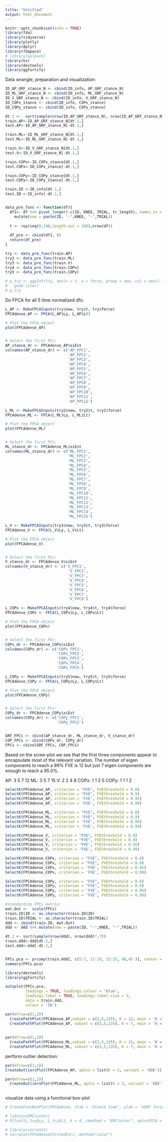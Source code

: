 ```yaml
---
title: "Untitled"
output: html_document
---
```


```r
knitr::opts_chunk$set(echo = TRUE)
library(fda)
library(tidyverse)
library(plotly)
library(dplyr)
library(fdapace)
# library(aplpack)
library(ks)
library(devtools)
library(ggfortify)
```

Data wrangle, preparation and visualization:

```r
ID_AP_GRF_stance_N <- cbind(ID_info, AP_GRF_stance_N)
ID_ML_GRF_stance_N <- cbind(ID_info, ML_GRF_stance_N)
ID_V_GRF_stance_N <- cbind(ID_info, V_GRF_stance_N)
ID_COPx_stance <- cbind(ID_info, COPx_stance)
ID_COPy_stance <- cbind(ID_info, COPy_stance)

dt.1 <-  sort(sample(nrow(ID_AP_GRF_stance_N), nrow(ID_AP_GRF_stance_N)*.7))
train.AP<-ID_AP_GRF_stance_N[dt.1,]
test.AP<-ID_AP_GRF_stance_N[-dt.1,]

train.ML<-ID_ML_GRF_stance_N[dt.1,]
test.ML<-ID_ML_GRF_stance_N[-dt.1,]

train.V<-ID_V_GRF_stance_N[dt.1,]
test.V<-ID_V_GRF_stance_N[-dt.1,]

train.COPx<-ID_COPx_stance[dt.1,]
test.COPx<-ID_COPx_stance[-dt.1,]

train.COPy<-ID_COPy_stance[dt.1,]
test.COPy<-ID_COPy_stance[-dt.1,]

train.ID <-ID_info[dt.1,]
test.ID <-ID_info[-dt.1,]


data_pre_func <- function(df){ 
  df1<- df %>% pivot_longer(-c(ID, KNEE, TRIAL, tr_length), names_to = "time", values_to = "force") %>% 
    mutate(new = paste(ID, "-",KNEE, "-",TRIAL))
  
  t <- rep(seq(0,100,length.out = 100),nrow(df))
  
  df_pre <- cbind(df1, t)
  return(df_pre)
}

try <- data_pre_func(train.AP)
try2 <- data_pre_func(train.ML)
try3 <- data_pre_func(train.V)
try4 <- data_pre_func(train.COPx)
try5 <- data_pre_func(train.COPy)

# p_try <- ggplot(try, aes(x = t, y = force, group = new, col = new)) +
#   geom_line()
# p_try
```

Do FPCA for all 5 time normalized dfs:
```r
L_AP <- MakeFPCAInputs(try$new, try$t, try$force)
FPCAdense_AP <- FPCA(L_AP$Ly, L_AP$Lt)

# Plot the FPCA object
plot(FPCAdense_AP)


# Select the first PCs:
AP_stance_dr <- FPCAdense_AP$xiEst
colnames(AP_stance_dr) <- c('AP_FPC1', 
                            'AP_FPC2', 
                            'AP_FPC3',
                            'AP_FPC4',
                            'AP_FPC5', 
                            'AP_FPC6', 
                            'AP_FPC7',
                            'AP_FPC8',
                            'AP_FPC9',
                            'AP_FPC10',
                            'AP_FPC11',
                            'AP_FPC12')

```


```r
L_ML <- MakeFPCAInputs(try2$new, try2$t, try2$force)
FPCAdense_ML <- FPCA(L_ML$Ly, L_ML$Lt)

# Plot the FPCA object
plot(FPCAdense_ML)


# Select the first PCs:
ML_stance_dr <- FPCAdense_ML$xiEst
colnames(ML_stance_dr) <- c('ML_FPC1', 
                            'ML_FPC2', 
                            'ML_FPC3',
                            'ML_FPC4',
                            'ML_FPC5', 
                            'ML_FPC6', 
                            'ML_FPC7',
                            'ML_FPC8',
                            'ML_FPC9',
                            'ML_FPC10',
                            'ML_FPC11',
                            'ML_FPC12',
                            'ML_FPC13',
                            'ML_FPC14',
                            'ML_FPC15')

```


```r
L_V <- MakeFPCAInputs(try3$new, try3$t, try3$force)
FPCAdense_V <- FPCA(L_V$Ly, L_V$Lt)

# Plot the FPCA object
plot(FPCAdense_V)


# Select the first PCs:
V_stance_dr <- FPCAdense_V$xiEst
colnames(V_stance_dr) <- c('V_FPC1', 
                            'V_FPC2', 
                            'V_FPC3',
                            'V_FPC4',
                            'V_FPC5', 
                            'V_FPC6', 
                            'V_FPC7',
                            'V_FPC8')

```


```r
L_COPx <- MakeFPCAInputs(try4$new, try4$t, try4$force)
FPCAdense_COPx <- FPCA(L_COPx$Ly, L_COPx$Lt)

# Plot the FPCA object
plot(FPCAdense_COPx)


# Select the first PCs:
COPx_dr <- FPCAdense_COPx$xiEst
colnames(COPx_dr) <- c('COPx_FPC1', 
                       'COPx_FPC2', 
                       'COPx_FPC3',
                       'COPx_FPC4',
                       'COPx_FPC5')

```


```r
L_COPy <- MakeFPCAInputs(try5$new, try5$t, try5$force)
FPCAdense_COPy <- FPCA(L_COPy$Ly, L_COPy$Lt)

# Plot the FPCA object
plot(FPCAdense_COPy)


# Select the first PCs:
COPy_dr <- FPCAdense_COPy$xiEst
colnames(COPy_dr) <- c('COPy_FPC1', 
                       'COPy_FPC2')


GRF_FPCs <- cbind(AP_stance_dr, ML_stance_dr, V_stance_dr)
COP_FPCs <- cbind(COPx_dr, COPy_dr)
FPCs <- cbind(GRF_FPCs, COP_FPCs)
```



Based on the scree-plot we see that the first three components appear to encapsulate most of the relevant variation. The number of eigen components to reach a 99% FVE is 12 but just 7 eigen components are enough to reach a 95.0%.

AP: 3 5 7 12
ML: 3 5 7 15
V: 2 2 4 8
COPx: 1 1 2 5
COPy: 1 1 1 2

```r
SelectK(FPCAdense_AP, criterion = "FVE", FVEthreshold = 0.8)
SelectK(FPCAdense_AP, criterion = "FVE", FVEthreshold = 0.9)
SelectK(FPCAdense_AP, criterion = 'FVE', FVEthreshold = 0.95)
SelectK(FPCAdense_AP, criterion = 'FVE', FVEthreshold = 0.99)

SelectK(FPCAdense_ML, criterion = "FVE", FVEthreshold = 0.8)
SelectK(FPCAdense_ML, criterion = "FVE", FVEthreshold = 0.9)
SelectK(FPCAdense_ML, criterion = 'FVE', FVEthreshold = 0.95)
SelectK(FPCAdense_ML, criterion = 'FVE', FVEthreshold = 0.99)

SelectK(FPCAdense_V, criterion = "FVE", FVEthreshold = 0.8)
SelectK(FPCAdense_V, criterion = "FVE", FVEthreshold = 0.9)
SelectK(FPCAdense_V, criterion = 'FVE', FVEthreshold = 0.95)
SelectK(FPCAdense_V, criterion = 'FVE', FVEthreshold = 0.99)

SelectK(FPCAdense_COPx, criterion = "FVE", FVEthreshold = 0.8)
SelectK(FPCAdense_COPx, criterion = "FVE", FVEthreshold = 0.9)
SelectK(FPCAdense_COPx, criterion = 'FVE', FVEthreshold = 0.95)
SelectK(FPCAdense_COPx, criterion = 'FVE', FVEthreshold = 0.99)

SelectK(FPCAdense_COPy, criterion = "FVE", FVEthreshold = 0.8)
SelectK(FPCAdense_COPy, criterion = "FVE", FVEthreshold = 0.9)
SelectK(FPCAdense_COPy, criterion = 'FVE', FVEthreshold = 0.95)
SelectK(FPCAdense_COPy, criterion = 'FVE', FVEthreshold = 0.99)
```


```r
#standardize FPCs matrix:
mat.Out <-  scale(FPCs)
train.ID$ID <- as.character(train.ID$ID)
train.ID$TRIAL <- as.character(train.ID$TRIAL)
ddd <- cbind(train.ID, mat.Out)
ddd <- ddd %>% mutate(new = paste(ID, "-",KNEE, "-",TRIAL))

dt.2 <- sort(sample(nrow(ddd), nrow(ddd)*.7))
train.ddd<-ddd[dt.2,]
test.ddd<-ddd[-dt.2,]


FPCs.pca <- prcomp(train.ddd[, c(5:7, 17:19, 32:33, 40,45 )], center = TRUE,scale. = TRUE)
summary(FPCs.pca)

library(devtools)
library(ggfortify)

autoplot(FPCs.pca,
         loadings = TRUE, loadings.colour = 'blue',
         loadings.label = TRUE, loadings.label.size = 3,
         data = train.ddd,
         colour = 'ID')
```



```r
par(mfrow=c(1,2))
  CreatePathPlot(FPCAdense_AP,subset = c(3,5,135), K = 12, main = 'K = 12', pch = 4); grid()
  CreatePathPlot(FPCAdense_AP, subset = c(3,5,135), K = 7, main = 'K = 7', pch = 4) ; grid()
  
  
par(mfrow=c(1,2))
  CreatePathPlot(FPCAdense_ML,subset = c(3,5,135), K = 15, main = 'K = 15', pch = 4); grid()
  CreatePathPlot(FPCAdense_ML, subset = c(3,5,135), K = 7, main = 'K = 7', pch = 4) ; grid()
```

perform outlier detection:

```r
par(mfrow=c(1,1))
CreateOutliersPlot(FPCAdense_AP, optns = list(K = 3, variant = 'KDE'))

par(mfrow=c(1,1))
  CreateOutliersPlot(FPCAdense_ML, optns = list(K = 3, variant = 'KDE'))  
  
```


visualize data using a functional box-plot
```r
# CreateFuncBoxPlot(FPCAdense, xlab = 'Stance time', ylab = 'VGRF force', optns = list(K = 7, variant='KDE'))
```

```r
# library(EMCluster)
# FClust(L_try$Ly, L_try$Lt, k = 4, cmethod = "EMCluster", optnsFPCA = NULL, optnsCS = NULL)
```


```r
# library(corrplot)
# corrplot(FPCAdense$fittedCorr, method="color")
```






